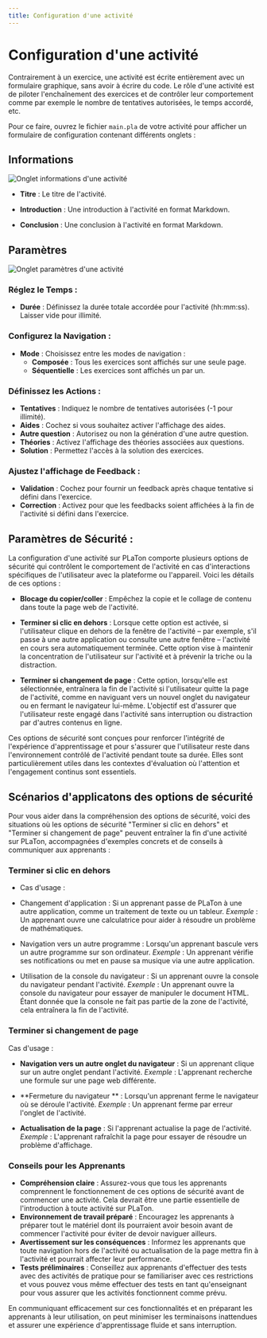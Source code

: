 ```yaml
---
title: Configuration d'une activité
---
```


# Configuration d'une activité

Contrairement à un exercice, une activité est écrite entièrement avec un formulaire graphique, sans avoir à écrire du code.
Le rôle d'une activité est de piloter l'enchaînement des exercices et de contrôler leur comportement comme par exemple le nombre de tentatives autorisées, le temps accordé, etc.

Pour ce faire, ouvrez le fichier `main.pla` de votre activité pour afficher un formulaire de configuration contenant différents onglets :

## Informations

![Onglet informations d'une activité](../../../../public/screens/resources/ide/activity-informations.png)

- **Titre** : Le titre de l'activité.

- **Introduction** : Une introduction à l'activité en format Markdown.
- **Conclusion** : Une conclusion à l'activité en format Markdown.

## Paramètres

![Onglet paramètres d'une activité](../../../../public/screens/resources/ide/activity-settings.png)

### Réglez le Temps :

- **Durée** : Définissez la durée totale accordée pour l'activité (hh:mm:ss). Laisser vide pour illimité.

### Configurez la Navigation :

- **Mode** : Choisissez entre les modes de navigation :
  - **Composée** : Tous les exercices sont affichés sur une seule page.
  - **Séquentielle** : Les exercices sont affichés un par un.

### Définissez les Actions :

- **Tentatives** : Indiquez le nombre de tentatives autorisées (-1 pour illimité).
- **Aides** : Cochez si vous souhaitez activer l'affichage des aides.
- **Autre question** : Autorisez ou non la génération d'une autre question.
- **Théories** : Activez l'affichage des théories associées aux questions.
- **Solution** : Permettez l'accès à la solution des exercices.

### Ajustez l'affichage de Feedback :

- **Validation** : Cochez pour fournir un feedback après chaque tentative si défini dans l'exercice.
- **Correction** : Activez pour que les feedbacks soient affichées à la fin de l'activité si défini dans l'exercice.

## Paramètres de Sécurité :

La configuration d'une activité sur PLaTon comporte plusieurs options de sécurité qui contrôlent le comportement de l'activité en cas d'interactions spécifiques de l'utilisateur avec la plateforme ou l'appareil.
Voici les détails de ces options :

- **Blocage du copier/coller** :
  Empêchez la copie et le collage de contenu dans toute la page web de l'activité.
- **Terminer si clic en dehors** :
  Lorsque cette option est activée, si l'utilisateur clique en dehors de la fenêtre de l'activité – par exemple,
  s'il passe à une autre application ou consulte une autre fenêtre – l'activité en cours sera automatiquement terminée.
  Cette option vise à maintenir la concentration de l'utilisateur sur l'activité et à prévenir la triche ou la distraction.

- **Terminer si changement de page** :
  Cette option, lorsqu'elle est sélectionnée, entraînera la fin de l'activité si l'utilisateur quitte la page de l'activité, comme en naviguant vers un nouvel onglet du navigateur ou en fermant le navigateur lui-même.
  L'objectif est d'assurer que l'utilisateur reste engagé dans l'activité sans interruption ou distraction par d'autres contenus en ligne.

Ces options de sécurité sont conçues pour renforcer l'intégrité de l'expérience d'apprentissage et pour s'assurer que l'utilisateur reste dans l'environnement contrôlé de l'activité pendant toute sa durée.
Elles sont particulièrement utiles dans les contextes d'évaluation où l'attention et l'engagement continus sont essentiels.

## Scénarios d'applicatons des options de sécurité

Pour vous aider dans la compréhension des options de sécurité, voici des situations où les options de sécurité "Terminer si clic en dehors" et "Terminer si changement de page" peuvent entraîner la fin d'une activité sur PLaTon,
accompagnées d'exemples concrets et de conseils à communiquer aux apprenants :

### Terminer si clic en dehors

- Cas d'usage :

- Changement d'application : Si un apprenant passe de PLaTon à une autre application, comme un traitement de texte ou un tableur.
  _Exemple_ : Un apprenant ouvre une calculatrice pour aider à résoudre un problème de mathématiques.

- Navigation vers un autre programme : Lorsqu'un apprenant bascule vers un autre programme sur son ordinateur.
  _Exemple_ : Un apprenant vérifie ses notifications ou met en pause sa musique via une autre application.

- Utilisation de la console du navigateur : Si un apprenant ouvre la console du navigateur pendant l'activité.
  _Exemple_ : Un apprenant ouvre la console du navigateur pour essayer de manipuler le document HTML. Étant donnée que la console ne fait pas partie de la zone de l'activité, cela entraînera la fin de l'activité.

### Terminer si changement de page

Cas d'usage :

- **Navigation vers un autre onglet du navigateur** : Si un apprenant clique sur un autre onglet pendant l'activité.
  _Exemple_ : L'apprenant recherche une formule sur une page web différente.

- **Fermeture du navigateur ** : Lorsqu'un apprenant ferme le navigateur où se déroule l'activité.
  _Exemple_ : Un apprenant ferme par erreur l'onglet de l'activité.

- **Actualisation de la page** : Si l'apprenant actualise la page de l'activité.
  _Exemple_ : L'apprenant rafraîchit la page pour essayer de résoudre un problème d'affichage.

### Conseils pour les Apprenants

- **Compréhension claire** : Assurez-vous que tous les apprenants comprennent le fonctionnement de ces options de sécurité avant de commencer une activité. Cela devrait être une partie essentielle de l'introduction à toute activité sur PLaTon.
- **Environnement de travail préparé** : Encouragez les apprenants à préparer tout le matériel dont ils pourraient avoir besoin avant de commencer l'activité pour éviter de devoir naviguer ailleurs.
- **Avertissement sur les conséquences** : Informez les apprenants que toute navigation hors de l'activité ou actualisation de la page mettra fin à l'activité et pourrait affecter leur performance.
- **Tests préliminaires** : Conseillez aux apprenants d'effectuer des tests avec des activités de pratique pour se familiariser avec ces restrictions et vous pouvez vous même effectuer des tests en tant qu'enseignant pour vous assurer que les activités fonctionnent comme prévu.

En communiquant efficacement sur ces fonctionnalités et en préparant les apprenants à leur utilisation, on peut minimiser les terminaisons inattendues et assurer une expérience d'apprentissage fluide et sans interruption.
